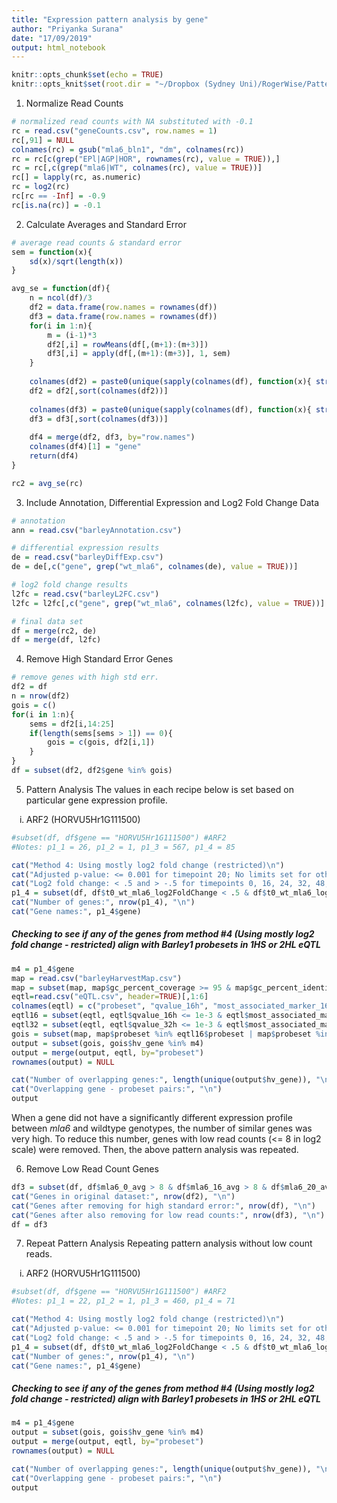 ```yaml
---
title: "Expression pattern analysis by gene"
author: "Priyanka Surana"
date: "17/09/2019"
output: html_notebook
---
```


```r
knitr::opts_chunk$set(echo = TRUE)
knitr::opts_knit$set(root.dir = "~/Dropbox (Sydney Uni)/RogerWise/PatternAnalysis/")
```

1. Normalize Read Counts
```r
# normalized read counts with NA substituted with -0.1
rc = read.csv("geneCounts.csv", row.names = 1)
rc[,91] = NULL
colnames(rc) = gsub("mla6_bln1", "dm", colnames(rc))
rc = rc[c(grep("EPl|AGP|HOR", rownames(rc), value = TRUE)),]
rc = rc[,c(grep("mla6|WT", colnames(rc), value = TRUE))]
rc[] = lapply(rc, as.numeric)
rc = log2(rc)
rc[rc == -Inf] = -0.9
rc[is.na(rc)] = -0.1
```

2. Calculate Averages and Standard Error
```r
# average read counts & standard error
sem = function(x){
	sd(x)/sqrt(length(x))
}

avg_se = function(df){
	n = ncol(df)/3
	df2 = data.frame(row.names = rownames(df))
	df3 = data.frame(row.names = rownames(df))
	for(i in 1:n){
		m = (i-1)*3
		df2[,i] = rowMeans(df[,(m+1):(m+3)])
		df3[,i] = apply(df[,(m+1):(m+3)], 1, sem)
	}
	
	colnames(df2) = paste0(unique(sapply(colnames(df), function(x){ strsplit(x, "_r")[[1]][1] }, USE.NAMES = FALSE)), "_avg")
	df2 = df2[,sort(colnames(df2))]
	
	colnames(df3) = paste0(unique(sapply(colnames(df), function(x){ strsplit(x, "_r")[[1]][1] }, USE.NAMES = FALSE)), "_sem")
	df3 = df3[,sort(colnames(df3))]
	
	df4 = merge(df2, df3, by="row.names")
	colnames(df4)[1] = "gene"
	return(df4)
}

rc2 = avg_se(rc)
```

3. Include Annotation, Differential Expression and Log2 Fold Change Data
```r
# annotation
ann = read.csv("barleyAnnotation.csv")

# differential expression results
de = read.csv("barleyDiffExp.csv")
de = de[,c("gene", grep("wt_mla6", colnames(de), value = TRUE))]

# log2 fold change results
l2fc = read.csv("barleyL2FC.csv")
l2fc = l2fc[,c("gene", grep("wt_mla6", colnames(l2fc), value = TRUE))]

# final data set
df = merge(rc2, de)
df = merge(df, l2fc)
```

4. Remove High Standard Error Genes
```r
# remove genes with high std err.
df2 = df
n = nrow(df2)
gois = c()
for(i in 1:n){
	sems = df2[i,14:25]
	if(length(sems[sems > 1]) == 0){
		gois = c(gois, df2[i,1])
	}
}
df = subset(df2, df2$gene %in% gois)
```

5. Pattern Analysis
The values in each recipe below is set based on particular gene expression profile.

i. ARF2 (HORVU5Hr1G111500)
```r
#subset(df, df$gene == "HORVU5Hr1G111500") #ARF2
#Notes: p1_1 = 26, p1_2 = 1, p1_3 = 567, p1_4 = 85

cat("Method 4: Using mostly log2 fold change (restricted)\n")
cat("Adjusted p-value: <= 0.001 for timepoint 20; No limits set for other timepoints\n")
cat("Log2 fold change: < .5 and > -.5 for timepoints 0, 16, 24, 32, 48; > 1 for timepoint 20\n")
p1_4 = subset(df, df$t0_wt_mla6_log2FoldChange < .5 & df$t0_wt_mla6_log2FoldChange > -.5 & df$t16_wt_mla6_log2FoldChange < .5 & df$t16_wt_mla6_log2FoldChange > -.5 & df$t20_wt_mla6_padj <= 0.001 & df$t20_wt_mla6_log2FoldChange > 1 & df$t24_wt_mla6_log2FoldChange < .5 & df$t24_wt_mla6_log2FoldChange > -.5 & df$t32_wt_mla6_log2FoldChange < .5 & df$t32_wt_mla6_log2FoldChange > -.5 & df$t48_wt_mla6_log2FoldChange < .5 & df$t48_wt_mla6_log2FoldChange > -.5)
cat("Number of genes:", nrow(p1_4), "\n")
cat("Gene names:", p1_4$gene)
```

##### Checking to see if any of the genes from method #4 (Using mostly log2 fold change - restricted) align with Barley1 probesets in 1HS or 2HL eQTL
```r
m4 = p1_4$gene
map = read.csv("barleyHarvestMap.csv")
map = subset(map, map$gc_percent_coverage >= 95 & map$gc_percent_identity >= 95)[,c("hv_gene", "probeset")]
eqtl=read.csv("eQTL.csv", header=TRUE)[,1:6]
colnames(eqtl) = c("probeset", "qvalue_16h", "most_associated_marker_16h", "qvalue_32h", "most_associated_marker_32h", "bb4_expression_pattern")
eqtl16 = subset(eqtl, eqtl$qvalue_16h <= 1e-3 & eqtl$most_associated_marker_16h %in% c("2H.63", "2H.65", "2H.66", "2H.67", "2H.68"))
eqtl32 = subset(eqtl, eqtl$qvalue_32h <= 1e-3 & eqtl$most_associated_marker_32h %in% c("1H.03", "1H.04", "1H.05", "1H.06", "1H.07", "1H.08"))
gois = subset(map, map$probeset %in% eqtl16$probeset | map$probeset %in% eqtl32$probeset)
output = subset(gois, gois$hv_gene %in% m4)
output = merge(output, eqtl, by="probeset")
rownames(output) = NULL

cat("Number of overlapping genes:", length(unique(output$hv_gene)), "\n")
cat("Overlapping gene - probeset pairs:", "\n")
output
```

When a gene did not have a significantly different expression profile between *mla6* and wildtype genotypes, the number of similar genes was very high. To reduce this number, genes with low read counts (<= 8 in log2 scale) were removed. Then, the above pattern analysis was repeated.

6. Remove Low Read Count Genes
```r
df3 = subset(df, df$mla6_0_avg > 8 & df$mla6_16_avg > 8 & df$mla6_20_avg > 8 & df$mla6_24_avg > 8 & df$mla6_32_avg > 8 & df$mla6_48_avg > 8 & df$WT_0_avg > 8 & df$WT_16_avg > 8 & df$WT_20_avg > 8 & df$WT_24_avg > 8 & df$WT_32_avg > 8 & df$WT_48_avg > 8)
cat("Genes in original dataset:", nrow(df2), "\n")
cat("Genes after removing for high standard error:", nrow(df), "\n")
cat("Genes after also removing for low read counts:", nrow(df3), "\n")
df = df3
```

7. Repeat Pattern Analysis
Repeating pattern analysis without low count reads.

i. ARF2 (HORVU5Hr1G111500)
```r
#subset(df, df$gene == "HORVU5Hr1G111500") #ARF2
#Notes: p1_1 = 22, p1_2 = 1, p1_3 = 460, p1_4 = 71

cat("Method 4: Using mostly log2 fold change (restricted)\n")
cat("Adjusted p-value: <= 0.001 for timepoint 20; No limits set for other timepoints\n")
cat("Log2 fold change: < .5 and > -.5 for timepoints 0, 16, 24, 32, 48; > 1 for timepoint 20\n")
p1_4 = subset(df, df$t0_wt_mla6_log2FoldChange < .5 & df$t0_wt_mla6_log2FoldChange > -.5 & df$t16_wt_mla6_log2FoldChange < .5 & df$t16_wt_mla6_log2FoldChange > -.5 & df$t20_wt_mla6_padj <= 0.001 & df$t20_wt_mla6_log2FoldChange > 1 & df$t24_wt_mla6_log2FoldChange < .5 & df$t24_wt_mla6_log2FoldChange > -.5 & df$t32_wt_mla6_log2FoldChange < .5 & df$t32_wt_mla6_log2FoldChange > -.5 & df$t48_wt_mla6_log2FoldChange < .5 & df$t48_wt_mla6_log2FoldChange > -.5)
cat("Number of genes:", nrow(p1_4), "\n")
cat("Gene names:", p1_4$gene)
```

##### Checking to see if any of the genes from method #4 (Using mostly log2 fold change - restricted) align with Barley1 probesets in 1HS or 2HL eQTL
```r
m4 = p1_4$gene
output = subset(gois, gois$hv_gene %in% m4)
output = merge(output, eqtl, by="probeset")
rownames(output) = NULL

cat("Number of overlapping genes:", length(unique(output$hv_gene)), "\n")
cat("Overlapping gene - probeset pairs:", "\n")
output
```
